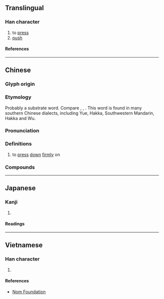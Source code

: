 {{also|揿}}
{{character info/new}}
==Translingual==

===Han character===
{{Han char|rn=64|rad=手|as=12|sn=15|four=57080|canj=QCNO|ids=⿰扌欽}}

# to [[press]]
# [[push]]

====References====
{{Han ref|kx=0457.161|dkj=12771|hdz=31960.090|uh=64B3}}

----

==Chinese==
{{zh-forms|s=揿|alt=㩒,搇}}

===Glyph origin===
{{Han etym}}
{{Han compound|扌|欽|c1=s|c2=p|t1=hand|ls=psc}}

===Etymology===
Probably a {{der|yue|qfa-tak}} substrate word. Compare {{cog|th|ข่ม||to press something down}}, {{cog|za|gaemh||to press downwards}}, {{cog|onb|xɔm⁴||to press}}. This word is found in many southern Chinese dialects, including Yue, Hakka, Southwestern Mandarin, Hakka and Wu.

===Pronunciation===
{{zh-pron
|m=qìn
|c=gam6
|c-t=gim5
|h=pfs=khim;gd=kim4
|w=2qin
|mc=y
|oc=y
|cat=v
}}

===Definitions===
{{zh-hanzi}}

# {{lb|zh|dialectal}} to [[press]] [[down]] [[firmly]] on <!--using the hands/fingers?-->
#: {{zh-x|入實驗室撳緊急掣{zai3}|enter the laboratory and '''press''' the emergency stop {{q|tongue-twister}}|C}}

===Compounds===
{{zh-der|撳倒|撳頭低|撳𨋢}}

----

==Japanese==

===Kanji===
{{ja-kanji|grade=|rs=手12}}

# {{rfdef|ja|sort=手12}}

====Readings====
{{ja-readings
|on=きん
|kun=おさえる
}}

----

==Vietnamese==

===Han character===
{{vi-readings|rs=手12|reading=[[khấm]], [[khẩm]]}}

# {{rfdef|vi|sort=手12}}

====References====
* [http://nomfoundation.org/common/nom_details.php?codepoint=64b3 Nom Foundation]